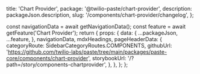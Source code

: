 
  title: 'Chart Provider',
  package: '@twilio-paste/chart-provider',
  description: packageJson.description,
  slug: '/components/chart-provider/changelog',
};


  const navigationData = await getNavigationData();
  const feature = await getFeature('Chart Provider');
  return {
    props: {
      data: {
        ...packageJson,
        ...feature,
      },
      navigationData,
      mdxHeadings,
      pageHeaderData: {
        categoryRoute: SidebarCategoryRoutes.COMPONENTS,
        githubUrl: 'https://github.com/twilio-labs/paste/tree/main/packages/paste-core/components/chart-provider',
        storybookUrl: '/?path=/story/components-chartprovider',
      },
    },
  };
};

<Changelog />

